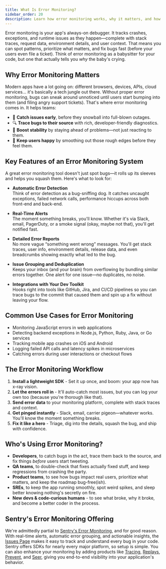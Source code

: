 ```yaml
---
title: What Is Error Monitoring?
sidebar_order: 20
description: Learn how error monitoring works, why it matters, and how Sentry helps track and fix bugs in real time.
---
```


Error monitoring is your app's always-on debugger. It tracks crashes, exceptions, and runtime issues as they happen—complete with stack traces, request data, environment details, and user context. That means you can spot patterns, prioritize what matters, and fix bugs fast (before your users even file a ticket). Think of error monitoring as a babysitter for your code, but one that actually tells you *why* the baby's crying.

## Why Error Monitoring Matters

Modern apps have a lot going on: different browsers, devices, APIs, cloud services... it's basically a tech jungle out there. Without proper error monitoring, bugs can sneak around unnoticed until users start bumping into them (and filing angry support tickets). That's where error monitoring comes in. It helps teams:

- 🐞 **Catch issues early**, before they snowball into full-blown outages.
- 🔍 **Trace bugs to their source** with rich, developer-friendly diagnostics.
- 🔧 **Boost stability** by staying ahead of problems—not just reacting to them.
- 🎯 **Keep users happy** by smoothing out those rough edges before they feel them.

## Key Features of an Error Monitoring System

A great error monitoring tool doesn't just spot bugs—it rolls up its sleeves and helps you squash them. Here's what to look for:

- **Automatic Error Detection**  
  Think of error detection as a bug-sniffing dog. It catches uncaught exceptions, failed network calls, performance hiccups across both front-end and back-end.

- **Real-Time Alerts**  
  The moment something breaks, you'll know. Whether it's via Slack, email, PagerDuty, or a smoke signal (okay, maybe not that), you'll get notified fast.

- **Detailed Error Reports**  
  No more vague “something went wrong” messages. You'll get stack traces, user info, environment details, release data, and even breadcrumbs showing exactly what led to the bug.

- **Issue Grouping and Deduplication**  
  Keeps your inbox (and your brain) from overflowing by bundling similar errors together. One alert for one issue—no duplicates, no noise.

- **Integrations with Your Dev Toolkit**  
  Hooks right into tools like GitHub, Jira, and CI/CD pipelines so you can trace bugs to the commit that caused them and spin up a fix without leaving your flow.

## Common Use Cases for Error Monitoring

- Monitoring JavaScript errors in web applications  
- Detecting backend exceptions in Node.js, Python, Ruby, Java, or Go services  
- Tracking mobile app crashes on iOS and Android  
- Logging failed API calls and latency spikes in microservices  
- Catching errors during user interactions or checkout flows

## The Error Monitoring Workflow

1. **Install a lightweight SDK** - Set it up once, and boom: your app now has x-ray vision.  
2. **Let the errors roll in** - It'll auto-catch most issues, but you can log your own too (because you're thorough like that).  
3. **Send error data** to your monitoring platform, complete with stack traces and context.  
4. **Get pinged instantly** - Slack, email, carrier pigeon—whatever works. You'll know the moment something breaks.  
5. **Fix it like a hero** - Triage, dig into the details, squash the bug, and ship with confidence.

## Who's Using Error Monitoring?

- **Developers**, to catch bugs in the act, trace them back to the source, and fix things *before* users start tweeting.  
- **QA teams**, to double-check that fixes actually fixed stuff, and keep regressions from crashing the party.  
- **Product teams**, to see how bugs impact real users, prioritize what matters, and keep the roadmap bug-free(ish).  
- **SREs**, to keep the app running smoothly, spot weird spikes, and sleep better knowing nothing's secretly on fire.  
- **New devs & code-curious humans** - to see what broke, why it broke, and become a better coder in the process.

## Sentry's Error Monitoring Offering

We're admittedly partial to [Sentry's Error Monitoring](/product/#error-monitoring), and for good reason. With real-time alerts, automatic error grouping, and actionable insights, the [Issues Page](/product/issues/) makes it easy to track and understand every bug in your code. Sentry offers SDKs for nearly every major platform, so setup is simple. You can also enhance your monitoring by adding products like [Tracing](/concepts/key-terms/tracing/), [Replays](/product/explore/session-replay/), [Prevent](/product/ai-in-sentry/sentry-prevent-ai/), and [Seer](/product/ai-in-sentry/seer/), giving you end-to-end visibility into your application's behavior.